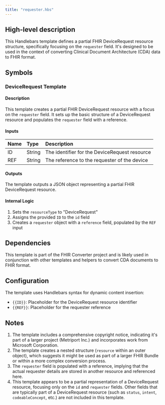 ```yaml
---
title: "requester.hbs"
---
```


## High-level description
This Handlebars template defines a partial FHIR DeviceRequest resource structure, specifically focusing on the `requester` field. It's designed to be used in the context of converting Clinical Document Architecture (CDA) data to FHIR format.

## Symbols

### DeviceRequest Template
#### Description
This template creates a partial FHIR DeviceRequest resource with a focus on the `requester` field. It sets up the basic structure of a DeviceRequest resource and populates the `requester` field with a reference.

#### Inputs
| Name | Type | Description |
|:-----|:-----|:------------|
| ID | String | The identifier for the DeviceRequest resource |
| REF | String | The reference to the requester of the device |

#### Outputs
The template outputs a JSON object representing a partial FHIR DeviceRequest resource.

#### Internal Logic
1. Sets the `resourceType` to "DeviceRequest"
2. Assigns the provided `ID` to the `id` field
3. Creates a `requester` object with a `reference` field, populated by the `REF` input

## Dependencies
This template is part of the FHIR Converter project and is likely used in conjunction with other templates and helpers to convert CDA documents to FHIR format.

## Configuration
The template uses Handlebars syntax for dynamic content insertion:
- `{{ID}}`: Placeholder for the DeviceRequest resource identifier
- `{{REF}}`: Placeholder for the requester reference

## Notes
1. The template includes a comprehensive copyright notice, indicating it's part of a larger project (Metriport Inc.) and incorporates work from Microsoft Corporation.
2. The template creates a nested structure (`resource` within an outer object), which suggests it might be used as part of a larger FHIR Bundle or within a more complex conversion process.
3. The `requester` field is populated with a reference, implying that the actual requester details are stored in another resource and referenced here.
4. This template appears to be a partial representation of a DeviceRequest resource, focusing only on the `id` and `requester` fields. Other fields that are typically part of a DeviceRequest resource (such as `status`, `intent`, `codeableConcept`, etc.) are not included in this template.